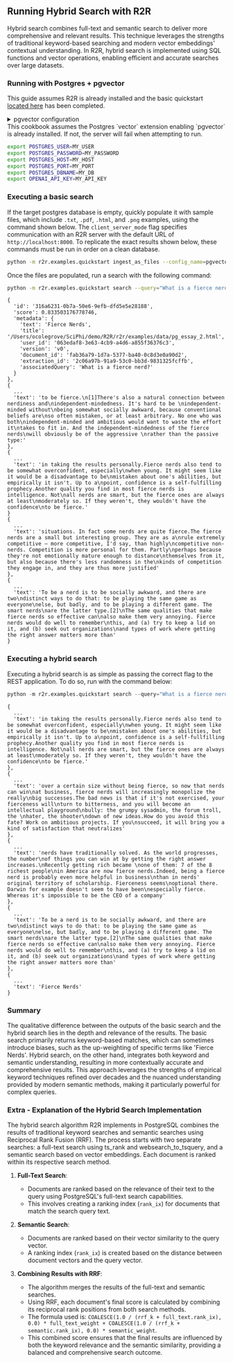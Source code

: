 
## Running Hybrid Search with R2R

Hybrid search combines full-text and semantic search to deliver more comprehensive and relevant results. This technique leverages the strengths of traditional keyword-based searching and modern vector embeddings' contextual understanding. In R2R, hybrid search is implemented using SQL functions and vector operations, enabling efficient and accurate searches over large datasets.

### Running with Postgres + pgvector

This guide assumes R2R is already installed and the basic quickstart [located here](/getting-started/quickstart) has been completed.


<details>
<summary>pgvector configuration</summary>


By default, R2R ships with hybrid search enabled when using PostgreSQL and pgvector as the vector database provider. To run R2R with Postgres, override the default `config.json` with settings like those shown below:

```json filename="pgvector.json"
{
  "vector_database": {
    "provider": "pgvector",
    "collection_name": "vecs"
  }
}
```

These settings are provided by default in the config file located at `/examples/configs/pgvector.json`. In addition to selecting Postgres as a provider, set the following five Postgres-related environment variables to launch the R2R application with these settings. Execute the bash command shown below with the correct information:

</details>

<Callout>
This cookbook assumes the Postgres `vector` extension enabling `pgvector` is already installed. If not, the server will fail when attempting to run.
</Callout>


```bash filename="bash" copy
export POSTGRES_USER=MY_USER
export POSTGRES_PASSWORD=MY_PASSWORD
export POSTGRES_HOST=MY_HOST
export POSTGRES_PORT=MY_PORT
export POSTGRES_DBNAME=MY_DB
export OPENAI_API_KEY=MY_API_KEY
```

### Executing a basic search

If the target postgres database is empty, quickly populate it with sample files, which include `.txt`, `.pdf`, `.html`, and `.png` examples, using the command shown below. The `client_server_mode` flag specifies communication with an R2R server with the default URL of `http://localhost:8000`. To replicate the exact results shown below, these commands must be run in order on a clean database.

```bash filename="bash" copy
python -m r2r.examples.quickstart ingest_as_files --config_name=pgvector
```

Once the files are populated, run a search with the following command:

```bash filename="bash" copy
python -m r2r.examples.quickstart search --query="What is a fierce nerd?" --config_name=pgvector
```

```plaintext
{
  'id': '316a6231-0b7a-50e6-9efb-dfd5e5e28188',
  'score': 0.833503176778746,
  'metadata': {
    'text': 'Fierce Nerds',
    'title': '/Users/ocolegrove/SciPhi/demo/R2R/r2r/examples/data/pg_essay_2.html',
    'user_id': '063edaf8-3e63-4cb9-a4d6-a855f36376c3',
    'version': 'v0',
    'document_id': 'fab36a79-1d7a-5377-ba40-0c8d3e0a90d2',
    'extraction_id': '2c06a97b-91a9-53c0-bb3d-9831325fcffb',
    'associatedQuery': 'What is a fierce nerd?'
  }
},
{
  ...
  'text': 'to be fierce.\n[1]There's also a natural connection between nerdiness and\nindependent-mindedness. It's hard to be \nindependent-minded without\nbeing somewhat socially awkward, because conventional beliefs are\nso often mistaken, or at least arbitrary. No one who was both\nindependent-minded and ambitious would want to waste the effort it\ntakes to fit in. And the independent-mindedness of the fierce nerds\nwill obviously be of the aggressive \nrather than the passive type:'
},
{
  ...
  'text': 'in taking the results personally.Fierce nerds also tend to be somewhat overconfident, especially\nwhen young. It might seem like it would be a disadvantage to be\nmistaken about one's abilities, but empirically it isn't. Up to a\npoint, confidence is a self-fulfilling prophecy.Another quality you find in most fierce nerds is intelligence. Not\nall nerds are smart, but the fierce ones are always at least\nmoderately so. If they weren't, they wouldn't have the confidence\nto be fierce.'
}
{
  ...
  'text': 'situations. In fact some nerds are quite fierce.The fierce nerds are a small but interesting group. They are as a\nrule extremely competitive — more competitive, I'd say, than highly\ncompetitive non-nerds. Competition is more personal for them. Partly\nperhaps because they're not emotionally mature enough to distance\nthemselves from it, but also because there's less randomness in the\nkinds of competition they engage in, and they are thus more justified'
},
{
  ...
  'text': 'To be a nerd is to be socially awkward, and there are two\ndistinct ways to do that: to be playing the same game as everyone\nelse, but badly, and to be playing a different game. The smart nerds\nare the latter type.[2]\nThe same qualities that make fierce nerds so effective can\nalso make them very annoying. Fierce nerds would do well to remember\nthis, and (a) try to keep a lid on it, and (b) seek out organizations\nand types of work where getting the right answer matters more than'
}
```


### Executing a hybrid search

Executing a hybrid search is as simple as passing the correct flag to the REST application. To do so, run with the command below:

```python filename="bash" copy
python -m r2r.examples.quickstart search --query="What is a fierce nerd?" --config_name=pgvector  --do_hybrid_search
```

```plaintext
{
  ...
  'text': 'in taking the results personally.Fierce nerds also tend to be somewhat overconfident, especially\nwhen young. It might seem like it would be a disadvantage to be\nmistaken about one's abilities, but empirically it isn't. Up to a\npoint, confidence is a self-fullfilling prophecy.Another quality you find in most fierce nerds is intelligence. Not\nall nerds are smart, but the fierce ones are always at least\nmoderately so. If they weren't, they wouldn't have the confidence\nto be fierce.'
},
{
  ...
  'text': 'over a certain size without being fierce, so now that nerds can win\nat business, fierce nerds will increasingly monopolize the really\nbig successes.The bad news is that if it's not exercised, your fierceness will\nturn to bitterness, and you will become an intellectual playground\nbully: the grumpy sysadmin, the forum troll, the \nhater, the shooter\ndown of new ideas.How do you avoid this fate? Work on ambitious projects. If you\nsucceed, it will bring you a kind of satisfaction that neutralizes'
},
{
  ...
  'text': 'nerds have traditionally solved. As the world progresses, the number\nof things you can win at by getting the right answer increases.\nRecently getting rich became \none of them: 7 of the 8 richest people\nin America are now fierce nerds.Indeed, being a fierce nerd is probably even more helpful in business\nthan in nerds' original territory of scholarship. Fierceness seems\noptional there. Darwin for example doesn't seem to have been\nespecially fierce. Whereas it's impossible to be the CEO of a company'
},
{
  ...
  'text': 'To be a nerd is to be socially awkward, and there are two\ndistinct ways to do that: to be playing the same game as everyone\nelse, but badly, and to be playing a different game. The smart nerds\nare the latter type.[2]\nThe same qualities that make fierce nerds so effective can\nalso make them very annoying. Fierce nerds would do well to remember\nthis, and (a) try to keep a lid on it, and (b) seek out organizations\nand types of work where getting the right answer matters more than'
},
{
  ...
  'text': 'Fierce Nerds'
}
```

### Summary

The qualitative difference between the outputs of the basic search and the hybrid search lies in the depth and relevance of the results. The basic search primarily returns keyword-based matches, which can sometimes introduce biases, such as the up-weighting of specific terms like 'Fierce Nerds'. Hybrid search, on the other hand, integrates both keyword and semantic understanding, resulting in more contextually accurate and comprehensive results. This approach leverages the strengths of empirical keyword techniques refined over decades and the nuanced understanding provided by modern semantic methods, making it particularly powerful for complex queries.


### Extra - Explanation of the Hybrid Search Implementation
The hybrid search algorithm R2R implements in PostgreSQL combines the results of traditional keyword searches and semantic searches using Reciprocal Rank Fusion (RRF). The process starts with two separate searches: a full-text search using ts_rank and websearch_to_tsquery, and a semantic search based on vector embeddings. Each document is ranked within its respective search method.

1. **Full-Text Search**:
   - Documents are ranked based on the relevance of their text to the query using PostgreSQL's full-text search capabilities.
   - This involves creating a ranking index (`rank_ix`) for documents that match the search query text.

2. **Semantic Search**:
   - Documents are ranked based on their vector similarity to the query vector.
   - A ranking index (`rank_ix`) is created based on the distance between document vectors and the query vector.

3. **Combining Results with RRF**:
   - The algorithm merges the results of the full-text and semantic searches.
   - Using RRF, each document's final score is calculated by combining its reciprocal rank positions from both search methods.
   - The formula used is: `COALESCE(1.0 / (rrf_k + full_text.rank_ix), 0.0) * full_text_weight + COALESCE(1.0 / (rrf_k + semantic.rank_ix), 0.0) * semantic_weight`.
   - This combined score ensures that the final results are influenced by both the keyword relevance and the semantic similarity, providing a balanced and comprehensive search outcome.

